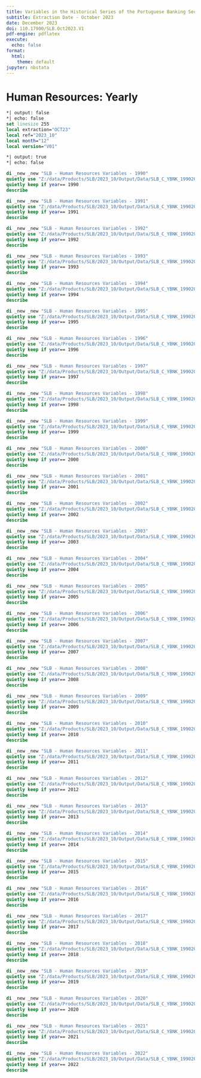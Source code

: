 ```yaml
---
title: Variables in the Historical Series of the Portuguese Banking Sector Database -- File Description
subtitle: Extraction Date - October 2023
date: December 2023
doi: 110.17900/SLB.Oct2023.V1
pdf-engine: pdflatex
execute:
  echo: false
format:
  html:
    theme: default
jupyter: nbstata
---
```


# Human Resources: Yearly

```stata
*| output: false
*| echo: false
set linesize 255
local extraction="OCT23"
local ref="2023_10"
local month="12"
local version="V01"
```

```stata
*| output: true
*| echo: false

di _new _new "SLB - Human Resources Variables - 1990"
quietly use "Z:/data/Products/SLB/2023_10/Output/Data/SLB_C_YBNK_19902022_OCT23_QC_V01.dta", clear
quietly keep if year== 1990
describe

di _new _new "SLB - Human Resources Variables - 1991"
quietly use "Z:/data/Products/SLB/2023_10/Output/Data/SLB_C_YBNK_19902022_OCT23_QC_V01.dta", clear
quietly keep if year== 1991
describe

di _new _new "SLB - Human Resources Variables - 1992"
quietly use "Z:/data/Products/SLB/2023_10/Output/Data/SLB_C_YBNK_19902022_OCT23_QC_V01.dta", clear
quietly keep if year== 1992
describe

di _new _new "SLB - Human Resources Variables - 1993"
quietly use "Z:/data/Products/SLB/2023_10/Output/Data/SLB_C_YBNK_19902022_OCT23_QC_V01.dta", clear
quietly keep if year== 1993
describe

di _new _new "SLB - Human Resources Variables - 1994"
quietly use "Z:/data/Products/SLB/2023_10/Output/Data/SLB_C_YBNK_19902022_OCT23_QC_V01.dta", clear
quietly keep if year== 1994
describe

di _new _new "SLB - Human Resources Variables - 1995"
quietly use "Z:/data/Products/SLB/2023_10/Output/Data/SLB_C_YBNK_19902022_OCT23_QC_V01.dta", clear
quietly keep if year== 1995
describe

di _new _new "SLB - Human Resources Variables - 1996"
quietly use "Z:/data/Products/SLB/2023_10/Output/Data/SLB_C_YBNK_19902022_OCT23_QC_V01.dta", clear
quietly keep if year== 1996
describe

di _new _new "SLB - Human Resources Variables - 1997"
quietly use "Z:/data/Products/SLB/2023_10/Output/Data/SLB_C_YBNK_19902022_OCT23_QC_V01.dta", clear
quietly keep if year== 1997
describe

di _new _new "SLB - Human Resources Variables - 1998"
quietly use "Z:/data/Products/SLB/2023_10/Output/Data/SLB_C_YBNK_19902022_OCT23_QC_V01.dta", clear
quietly keep if year== 1998
describe

di _new _new "SLB - Human Resources Variables - 1999"
quietly use "Z:/data/Products/SLB/2023_10/Output/Data/SLB_C_YBNK_19902022_OCT23_QC_V01.dta", clear
quietly keep if year== 1999
describe

di _new _new "SLB - Human Resources Variables - 2000"
quietly use "Z:/data/Products/SLB/2023_10/Output/Data/SLB_C_YBNK_19902022_OCT23_QC_V01.dta", clear
quietly keep if year== 2000
describe

di _new _new "SLB - Human Resources Variables - 2001"
quietly use "Z:/data/Products/SLB/2023_10/Output/Data/SLB_C_YBNK_19902022_OCT23_QC_V01.dta", clear
quietly keep if year== 2001
describe

di _new _new "SLB - Human Resources Variables - 2002"
quietly use "Z:/data/Products/SLB/2023_10/Output/Data/SLB_C_YBNK_19902022_OCT23_QC_V01.dta", clear
quietly keep if year== 2002
describe

di _new _new "SLB - Human Resources Variables - 2003"
quietly use "Z:/data/Products/SLB/2023_10/Output/Data/SLB_C_YBNK_19902022_OCT23_QC_V01.dta", clear
quietly keep if year== 2003
describe

di _new _new "SLB - Human Resources Variables - 2004"
quietly use "Z:/data/Products/SLB/2023_10/Output/Data/SLB_C_YBNK_19902022_OCT23_QC_V01.dta", clear
quietly keep if year== 2004
describe

di _new _new "SLB - Human Resources Variables - 2005"
quietly use "Z:/data/Products/SLB/2023_10/Output/Data/SLB_C_YBNK_19902022_OCT23_QC_V01.dta", clear
quietly keep if year== 2005
describe

di _new _new "SLB - Human Resources Variables - 2006"
quietly use "Z:/data/Products/SLB/2023_10/Output/Data/SLB_C_YBNK_19902022_OCT23_QC_V01.dta", clear
quietly keep if year== 2006
describe

di _new _new "SLB - Human Resources Variables - 2007"
quietly use "Z:/data/Products/SLB/2023_10/Output/Data/SLB_C_YBNK_19902022_OCT23_QC_V01.dta", clear
quietly keep if year== 2007
describe

di _new _new "SLB - Human Resources Variables - 2008"
quietly use "Z:/data/Products/SLB/2023_10/Output/Data/SLB_C_YBNK_19902022_OCT23_QC_V01.dta", clear
quietly keep if year== 2008
describe

di _new _new "SLB - Human Resources Variables - 2009"
quietly use "Z:/data/Products/SLB/2023_10/Output/Data/SLB_C_YBNK_19902022_OCT23_QC_V01.dta", clear
quietly keep if year== 2009
describe

di _new _new "SLB - Human Resources Variables - 2010"
quietly use "Z:/data/Products/SLB/2023_10/Output/Data/SLB_C_YBNK_19902022_OCT23_QC_V01.dta", clear
quietly keep if year== 2010
describe

di _new _new "SLB - Human Resources Variables - 2011"
quietly use "Z:/data/Products/SLB/2023_10/Output/Data/SLB_C_YBNK_19902022_OCT23_QC_V01.dta", clear
quietly keep if year== 2011
describe

di _new _new "SLB - Human Resources Variables - 2012"
quietly use "Z:/data/Products/SLB/2023_10/Output/Data/SLB_C_YBNK_19902022_OCT23_QC_V01.dta", clear
quietly keep if year== 2012
describe

di _new _new "SLB - Human Resources Variables - 2013"
quietly use "Z:/data/Products/SLB/2023_10/Output/Data/SLB_C_YBNK_19902022_OCT23_QC_V01.dta", clear
quietly keep if year== 2013
describe

di _new _new "SLB - Human Resources Variables - 2014"
quietly use "Z:/data/Products/SLB/2023_10/Output/Data/SLB_C_YBNK_19902022_OCT23_QC_V01.dta", clear
quietly keep if year== 2014
describe

di _new _new "SLB - Human Resources Variables - 2015"
quietly use "Z:/data/Products/SLB/2023_10/Output/Data/SLB_C_YBNK_19902022_OCT23_QC_V01.dta", clear
quietly keep if year== 2015
describe

di _new _new "SLB - Human Resources Variables - 2016"
quietly use "Z:/data/Products/SLB/2023_10/Output/Data/SLB_C_YBNK_19902022_OCT23_QC_V01.dta", clear
quietly keep if year== 2016
describe

di _new _new "SLB - Human Resources Variables - 2017"
quietly use "Z:/data/Products/SLB/2023_10/Output/Data/SLB_C_YBNK_19902022_OCT23_QC_V01.dta", clear
quietly keep if year== 2017
describe

di _new _new "SLB - Human Resources Variables - 2018"
quietly use "Z:/data/Products/SLB/2023_10/Output/Data/SLB_C_YBNK_19902022_OCT23_QC_V01.dta", clear
quietly keep if year== 2018
describe

di _new _new "SLB - Human Resources Variables - 2019"
quietly use "Z:/data/Products/SLB/2023_10/Output/Data/SLB_C_YBNK_19902022_OCT23_QC_V01.dta", clear
quietly keep if year== 2019
describe

di _new _new "SLB - Human Resources Variables - 2020"
quietly use "Z:/data/Products/SLB/2023_10/Output/Data/SLB_C_YBNK_19902022_OCT23_QC_V01.dta", clear
quietly keep if year== 2020
describe

di _new _new "SLB - Human Resources Variables - 2021"
quietly use "Z:/data/Products/SLB/2023_10/Output/Data/SLB_C_YBNK_19902022_OCT23_QC_V01.dta", clear
quietly keep if year== 2021
describe

di _new _new "SLB - Human Resources Variables - 2022"
quietly use "Z:/data/Products/SLB/2023_10/Output/Data/SLB_C_YBNK_19902022_OCT23_QC_V01.dta", clear
quietly keep if year== 2022
describe


```


